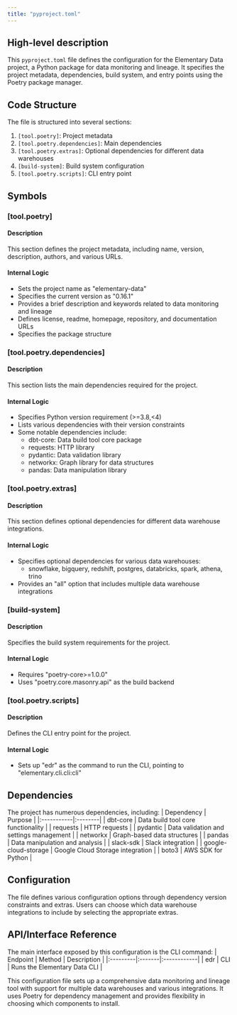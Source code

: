 ```yaml
---
title: "pyproject.toml"
---
```


## High-level description
This `pyproject.toml` file defines the configuration for the Elementary Data project, a Python package for data monitoring and lineage. It specifies the project metadata, dependencies, build system, and entry points using the Poetry package manager.

## Code Structure
The file is structured into several sections:
1. `[tool.poetry]`: Project metadata
2. `[tool.poetry.dependencies]`: Main dependencies
3. `[tool.poetry.extras]`: Optional dependencies for different data warehouses
4. `[build-system]`: Build system configuration
5. `[tool.poetry.scripts]`: CLI entry point

## Symbols

### [tool.poetry]
#### Description
This section defines the project metadata, including name, version, description, authors, and various URLs.

#### Internal Logic
- Sets the project name as "elementary-data"
- Specifies the current version as "0.16.1"
- Provides a brief description and keywords related to data monitoring and lineage
- Defines license, readme, homepage, repository, and documentation URLs
- Specifies the package structure

### [tool.poetry.dependencies]
#### Description
This section lists the main dependencies required for the project.

#### Internal Logic
- Specifies Python version requirement (&gt;=3.8,&lt;4)
- Lists various dependencies with their version constraints
- Some notable dependencies include:
  - dbt-core: Data build tool core package
  - requests: HTTP library
  - pydantic: Data validation library
  - networkx: Graph library for data structures
  - pandas: Data manipulation library

### [tool.poetry.extras]
#### Description
This section defines optional dependencies for different data warehouse integrations.

#### Internal Logic
- Specifies optional dependencies for various data warehouses:
  - snowflake, bigquery, redshift, postgres, databricks, spark, athena, trino
- Provides an "all" option that includes multiple data warehouse integrations

### [build-system]
#### Description
Specifies the build system requirements for the project.

#### Internal Logic
- Requires "poetry-core&gt;=1.0.0"
- Uses "poetry.core.masonry.api" as the build backend

### [tool.poetry.scripts]
#### Description
Defines the CLI entry point for the project.

#### Internal Logic
- Sets up "edr" as the command to run the CLI, pointing to "elementary.cli.cli:cli"

## Dependencies
The project has numerous dependencies, including:
| Dependency | Purpose |
|:-----------|:--------|
| dbt-core | Data build tool core functionality |
| requests | HTTP requests |
| pydantic | Data validation and settings management |
| networkx | Graph-based data structures |
| pandas | Data manipulation and analysis |
| slack-sdk | Slack integration |
| google-cloud-storage | Google Cloud Storage integration |
| boto3 | AWS SDK for Python |

## Configuration
The file defines various configuration options through dependency version constraints and extras. Users can choose which data warehouse integrations to include by selecting the appropriate extras.

## API/Interface Reference
The main interface exposed by this configuration is the CLI command:
| Endpoint | Method | Description |
|:---------|:-------|:------------|
| edr | CLI | Runs the Elementary Data CLI |

This configuration file sets up a comprehensive data monitoring and lineage tool with support for multiple data warehouses and various integrations. It uses Poetry for dependency management and provides flexibility in choosing which components to install.